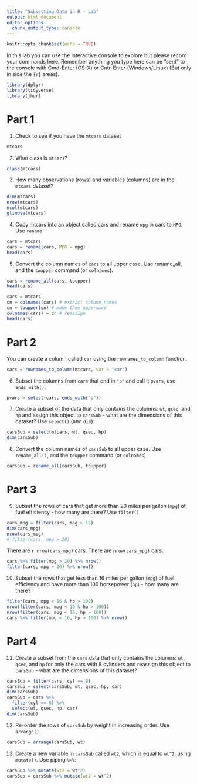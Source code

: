 ```yaml
---
title: "Subsetting Data in R - Lab"
output: html_document
editor_options: 
  chunk_output_type: console
---
```


```r
knitr::opts_chunk$set(echo = TRUE)
```

In this lab you can use the interactive console to explore but please record your commands here.  Remember anything you type here can be "sent" to the console with Cmd-Enter (OS-X) or Cntr-Enter (Windows/Linux) (But only in side the ```{r}``` areas).

```r
library(dplyr)
library(tidyverse)
library(jhur)
```

# Part 1

1. Check to see if you have the `mtcars` dataset 
```r
mtcars
```


2. What class is `mtcars`?
```r
class(mtcars)
```

3. How many observations (rows) and variables (columns) are in the `mtcars` dataset?

```r
dim(mtcars)
nrow(mtcars)
ncol(mtcars)
glimpse(mtcars)
```

4. Copy mtcars into an object called cars and rename `mpg` in cars to `MPG`. Use `rename`

```r
cars = mtcars
cars = rename(cars, MPG = mpg)
head(cars)
```

5. Convert the column names of `cars` to all upper case. Use rename_all, and the `toupper` command (or `colnames`).

```r
cars = rename_all(cars, toupper)
head(cars)
```

```r
cars = mtcars
cn = colnames(cars) # extract column names
cn = toupper(cn) # make them uppercase
colnames(cars) = cn # reassign
head(cars)
```


# Part 2

You can create a column called `car` using the `rownames_to_column` function. 

```r
cars = rownames_to_column(mtcars, var = "car")
```

6. Subset the columns from `cars` that end in `"p"` and call it `pvars`, use `ends_with()`.

```r
pvars = select(cars, ends_with("p"))
```

7. Create a subset of the data that only contains the columns: `wt`, `qsec`, and `hp` and assign this object to `carsSub` - what are the dimensions of this dataset? Use `select()` (and `dim`):

```r
carsSub = select(mtcars, wt, qsec, hp)
dim(carsSub)
```

8. Convert the column names of `carsSub` to all upper case.  Use `rename_all()`, and the `toupper` command (or `colnames`)

```r
carsSub = rename_all(carsSub, toupper)
```



# Part 3

9. Subset the rows of cars that get more than 20 miles per gallon (`mpg`) of fuel efficiency - how many are there? Use `filter()`

```r
cars_mpg = filter(cars, mpg > 18)
dim(cars_mpg)
nrow(cars_mpg)
# filter(cars, mpg > 20)
```

There are `r nrow(cars_mpg)` cars. 
There are `nrow(cars_mpg)` cars. 


```r
cars %>% filter(mpg > 20) %>% nrow()
filter(cars, mpg > 20) %>% nrow()

```

10. Subset the rows that get less than 16 miles per gallon (`mpg`) of fuel efficiency and have more than 100 horsepower (`hp`) - how many are there?
```r
filter(cars, mpg < 16 & hp > 100)
nrow(filter(cars, mpg < 16 & hp > 100))
nrow(filter(cars, mpg < 16, hp > 100))
cars %>% filter(mpg < 16, hp > 100) %>% nrow()
```


# Part 4

11. Create a subset from the `cars` data that only contains the columns:
	`wt`, `qsec`, and `hp` for only the cars with 8 cylinders
	and reassign this object to `carsSub` - what are the dimensions of this dataset?

```r
carsSub = filter(cars, cyl == 8) 
carsSub = select(carsSub, wt, qsec, hp, car)
dim(carsSub)
carsSub = cars %>% 
  filter(cyl == 8) %>% 
  select(wt, qsec, hp, car)
dim(carsSub)
```


12. Re-order the rows of `carsSub` by weight in increasing order. Use `arrange()`

```r
carsSub = arrange(carsSub, wt)
```


13. Create a new variable in `carsSub` called `wt2`, which  is equal to `wt^2`, using `mutate()`.  Use piping `%>%`:

```r
carsSub %>% mutate(wt2 = wt^2)
carsSub = carsSub %>% mutate(wt2 = wt^2)
```
